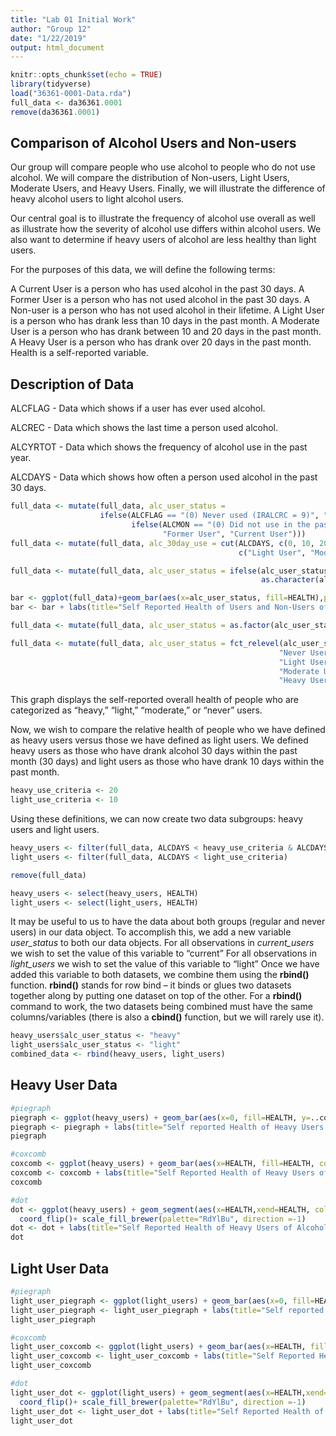 ```yaml
---
title: "Lab 01 Initial Work"
author: "Group 12"
date: "1/22/2019"
output: html_document
---
```


```r
knitr::opts_chunk$set(echo = TRUE)
library(tidyverse)
load("36361-0001-Data.rda")
full_data <- da36361.0001
remove(da36361.0001)
```

## Comparison of Alcohol Users and Non-users

Our group will compare people who use alcohol to people who do not use alcohol.  We will compare the distribution of Non-users, Light Users, Moderate Users, and Heavy Users. Finally, we will  illustrate the difference of heavy alcohol users to light alcohol users.

Our central goal is to illustrate the frequency of alcohol use overall as well as illustrate how the severity of alcohol use differs within alcohol users. We also want to determine if heavy users of alcohol are less healthy than light users.

For the purposes of this data, we will define the following terms:

A Current User is a person who has used alcohol in the past 30 days.
A Former User is a person who has not used alcohol in the past 30 days.
A Non-user is a person who has not used alcohol in their lifetime.
A Light User is a person who has drank less than 10 days in the past month.
A Moderate User is a person who has drank between 10 and 20 days in the past month.
A Heavy User is a person who has drank over 20 days in the past month.
Health is a self-reported variable. 

## Description of Data

ALCFLAG - Data which shows if a user has ever used alcohol.

ALCREC - Data which shows the last time a person used alcohol.

ALCYRTOT - Data which shows the frequency of alcohol use in the past year.

ALCDAYS - Data which shows how often a person used alcohol in the past 30 days.

```r
full_data <- mutate(full_data, alc_user_status =
                    ifelse(ALCFLAG == "(0) Never used (IRALCRC = 9)", "Never User", 
                           ifelse(ALCMON == "(0) Did not use in the past month (IRALCRC = 2-3,0)", 
                                  "Former User", "Current User")))
full_data <- mutate(full_data, alc_30day_use = cut(ALCDAYS, c(0, 10, 20, 30),
                                                   c("Light User", "Moderate User", "Heavy User")))

full_data <- mutate(full_data, alc_user_status = ifelse(alc_user_status =="Current User",
                                                        as.character(alc_30day_use), alc_user_status))

bar <- ggplot(full_data)+geom_bar(aes(x=alc_user_status, fill=HEALTH),position="fill")+scale_fill_brewer(palette="RdYlBu", direction=-1)
bar <- bar + labs(title="Self Reported Health of Users and Non-Users of Alcohol") 

full_data <- mutate(full_data, alc_user_status = as.factor(alc_user_status))

full_data <- mutate(full_data, alc_user_status = fct_relevel(alc_user_status,
                                                            "Never User",
                                                            "Light User",
                                                            "Moderate User",
                                                            "Heavy User"))

```
This graph displays the self-reported overall health of people who are categorized as "heavy," "light," "moderate," or "never" users.

Now, we wish to compare the relative health of people who we have defined as heavy users versus those we have defined as light users. We defined heavy users as those who have drank alcohol 30 days within the past month (30 days) and light users as those who have drank 10 days within the past month.
```r
heavy_use_criteria <- 20
light_use_criteria <- 10
```

Using these definitions, we can now create two data subgroups: heavy users and light users.
```r
heavy_users <- filter(full_data, ALCDAYS < heavy_use_criteria & ALCDAYS > 20)
light_users <- filter(full_data, ALCDAYS < light_use_criteria)
```

```r
remove(full_data)

heavy_users <- select(heavy_users, HEALTH)
light_users <- select(light_users, HEALTH)
```

It may be useful to us to have the data about both groups (regular and never users) in our data object.  To accomplish this, we add a new variable *user_status* to both our data objects.  For all observations in *current_users* we wish to set the value of this variable to "current"  For all observations in *light_users* we wish to set the value of this variable to "light"  Once we have added this variable to both datasets, we combine them using the **rbind()** function.  **rbind()** stands for row bind -- it binds or glues two datasets together along by putting one dataset on top of the other.  For a **rbind()** command to work, the two datasets being combined must have the same columns/variables (there is also a **cbind()** function, but we will rarely use it).

```r
heavy_users$alc_user_status <- "heavy"
light_users$alc_user_status <- "light"
combined_data <- rbind(heavy_users, light_users)
```

## Heavy User Data
```r
#piegraph
piegraph <- ggplot(heavy_users) + geom_bar(aes(x=0, fill=HEALTH, y=..count../sum(..count..))) + coord_polar(theta="y") + scale_fill_brewer(palette="RdYlBu", direction =-1)
piegraph <- piegraph + labs(title="Self reported Health of Heavy Users of Alcohol")
piegraph

#coxcomb
coxcomb <- ggplot(heavy_users) + geom_bar(aes(x=HEALTH, fill=HEALTH, color=HEALTH, y=..count../sum(..count..)), width=1) + coord_polar()+scale_y_sqrt() + scale_fill_brewer(palette="RdYlBu", direction =-1)
coxcomb <- coxcomb + labs(title="Self Reported Health of Heavy Users of Alcohol")
coxcomb

#dot
dot <- ggplot(heavy_users) + geom_segment(aes(x=HEALTH,xend=HEALTH, color=HEALTH),yend=0,stat="count",width=.02) + geom_point(aes(x=HEALTH, color=HEALTH),stat="count",size=2)+
  coord_flip()+ scale_fill_brewer(palette="RdYlBu", direction =-1)
dot <- dot + labs(title="Self Reported Health of Heavy Users of Alcohol") 
dot 

```

## Light User Data
```r
#piegraph
light_user_piegraph <- ggplot(light_users) + geom_bar(aes(x=0, fill=HEALTH, y=..count../sum(..count..))) + coord_polar(theta="y") + scale_fill_brewer(palette="RdYlBu", direction =-1)
light_user_piegraph <- light_user_piegraph + labs(title="Self reported Health of Light Users of Alcohol")
light_user_piegraph

#coxcomb
light_user_coxcomb <- ggplot(light_users) + geom_bar(aes(x=HEALTH, fill=HEALTH, color=HEALTH, y=..count../sum(..count..)), width=1) + coord_polar()+scale_y_sqrt()+ scale_fill_brewer(palette="RdYlBu", direction =-1)
light_user_coxcomb <- light_user_coxcomb + labs(title="Self Reported Health of Light Users of Alcohol")
light_user_coxcomb

#dot
light_user_dot <- ggplot(light_users) + geom_segment(aes(x=HEALTH,xend=HEALTH, color=HEALTH),yend=0,stat="count",width=.02) + geom_point(aes(x=HEALTH, color=HEALTH),stat="count",size=2)+
  coord_flip()+ scale_fill_brewer(palette="RdYlBu", direction =-1)
light_user_dot <- light_user_dot + labs(title="Self Reported Health of Light Users of Alcohol") 
light_user_dot
```


